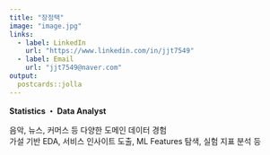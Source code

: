 ```yaml
---
title: "장정택"
image: "image.jpg"
links:
  - label: LinkedIn
    url: "https://www.linkedin.com/in/jjt7549"
  - label: Email
    url: "jjt7549@naver.com"
output:
  postcards::jolla
---
```

 
**Statistics ・ Data Analyst**  

음악, 뉴스, 커머스 등 다양한 도메인 데이터 경험  
가설 기반 EDA, 서비스 인사이트 도출, ML Features 탐색, 실험 지표 분석 등

